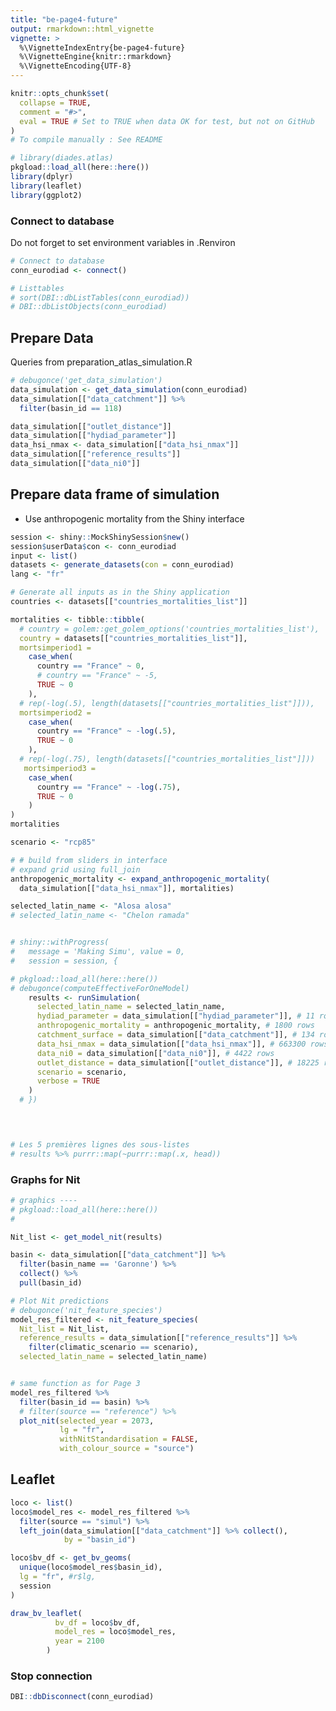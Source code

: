 ```yaml
---
title: "be-page4-future"
output: rmarkdown::html_vignette
vignette: >
  %\VignetteIndexEntry{be-page4-future}
  %\VignetteEngine{knitr::rmarkdown}
  %\VignetteEncoding{UTF-8}
---
```


```r
knitr::opts_chunk$set(
  collapse = TRUE,
  comment = "#>",
  eval = TRUE # Set to TRUE when data OK for test, but not on GitHub
)
# To compile manually : See README
```

```r
# library(diades.atlas)
pkgload::load_all(here::here())
library(dplyr)
library(leaflet)
library(ggplot2)
```

### Connect to database

Do not forget to set environment variables in .Renviron
```r
# Connect to database
conn_eurodiad <- connect()

# Listtables
# sort(DBI::dbListTables(conn_eurodiad))
# DBI::dbListObjects(conn_eurodiad)
```

## Prepare Data

Queries from preparation_atlas_simulation.R

```r
# debugonce('get_data_simulation')
data_simulation <- get_data_simulation(conn_eurodiad)
data_simulation[["data_catchment"]] %>% 
  filter(basin_id == 118)

data_simulation[["outlet_distance"]]
data_simulation[["hydiad_parameter"]]
data_hsi_nmax <- data_simulation[["data_hsi_nmax"]]
data_simulation[["reference_results"]]
data_simulation[["data_ni0"]]

```

## Prepare data frame of simulation

- Use anthropogenic mortality from the Shiny interface

```r
session <- shiny::MockShinySession$new()
session$userData$con <- conn_eurodiad
input <- list()
datasets <- generate_datasets(con = conn_eurodiad)
lang <- "fr"

# Generate all inputs as in the Shiny application
countries <- datasets[["countries_mortalities_list"]]

mortalities <- tibble::tibble(
  # country = golem::get_golem_options('countries_mortalities_list'),
  country = datasets[["countries_mortalities_list"]],
  mortsimperiod1 = 
    case_when(
      country == "France" ~ 0,
      # country == "France" ~ -5,
      TRUE ~ 0
    ),
  # rep(-log(.5), length(datasets[["countries_mortalities_list"]])),
  mortsimperiod2 = 
    case_when(
      country == "France" ~ -log(.5),
      TRUE ~ 0
    ),
  # rep(-log(.75), length(datasets[["countries_mortalities_list"]]))
   mortsimperiod3 = 
    case_when(
      country == "France" ~ -log(.75),
      TRUE ~ 0
    )
)
mortalities

scenario <- "rcp85"

# # build from sliders in interface 
# expand grid using full_join
anthropogenic_mortality <- expand_anthropogenic_mortality(
  data_simulation[["data_hsi_nmax"]], mortalities)

selected_latin_name <- "Alosa alosa"
# selected_latin_name <- "Chelon ramada"


# shiny::withProgress(
#   message = 'Making Simu', value = 0, 
#   session = session, {

# pkgload::load_all(here::here())
# debugonce(computeEffectiveForOneModel)
    results <- runSimulation(
      selected_latin_name = selected_latin_name, 
      hydiad_parameter = data_simulation[["hydiad_parameter"]], # 11 rows
      anthropogenic_mortality = anthropogenic_mortality, # 1800 rows
      catchment_surface = data_simulation[["data_catchment"]], # 134 rows
      data_hsi_nmax = data_simulation[["data_hsi_nmax"]], # 663300 rows
      data_ni0 = data_simulation[["data_ni0"]], # 4422 rows
      outlet_distance = data_simulation[["outlet_distance"]], # 18225 rows
      scenario = scenario,
      verbose = TRUE
    )
  # })


    

# Les 5 premières lignes des sous-listes
# results %>% purrr::map(~purrr::map(.x, head))
```

### Graphs for Nit

```r
# graphics ----
# pkgload::load_all(here::here())
# 

Nit_list <- get_model_nit(results) 

basin <- data_simulation[["data_catchment"]] %>% 
  filter(basin_name == 'Garonne') %>%  
  collect() %>% 
  pull(basin_id)

# Plot Nit predictions
# debugonce('nit_feature_species')
model_res_filtered <- nit_feature_species(
  Nit_list = Nit_list,
  reference_results = data_simulation[["reference_results"]] %>%
    filter(climatic_scenario == scenario),
  selected_latin_name = selected_latin_name)


# same function as for Page 3
model_res_filtered %>% 
  filter(basin_id == basin) %>% 
  # filter(source == "reference") %>% 
  plot_nit(selected_year = 2073,
           lg = "fr",
           withNitStandardisation = FALSE,
           with_colour_source = "source")

```

## Leaflet

```r
loco <- list()
loco$model_res <- model_res_filtered %>% 
  filter(source == "simul") %>% 
  left_join(data_simulation[["data_catchment"]] %>% collect(),
            by = "basin_id")

loco$bv_df <- get_bv_geoms(
  unique(loco$model_res$basin_id),
  lg = "fr", #r$lg,
  session
)

draw_bv_leaflet(
          bv_df = loco$bv_df,
          model_res = loco$model_res,
          year = 2100
        )
```


### Stop connection

```r
DBI::dbDisconnect(conn_eurodiad)
```
